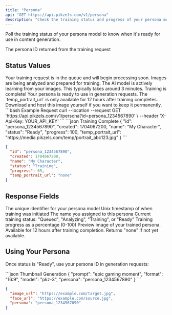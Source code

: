 ```yaml
---
title: "Persona"
api: "GET https://api.pikzels.com/v1/persona"
description: "Check the training status and progress of your persona model"
---
```


Poll the training status of your persona model to know when it's ready for use in content generation.

<ParamField query="id" type="string" required>
  The persona ID returned from the training request
</ParamField>

## Status Values

<AccordionGroup>
  <Accordion title="Queued" icon="clock">
    Your training request is in the queue and will begin processing soon.
  </Accordion>
  
  <Accordion title="Analyzing" icon="magnifying-glass">
    Images are being analyzed and prepared for training.
  </Accordion>
  
  <Accordion title="Training" icon="brain">
    The AI model is actively learning from your images. This typically takes around 3 minutes.
  </Accordion>
  
  <Accordion title="Ready" icon="check">
    Training is complete! Your persona is ready to use in generation requests.
  </Accordion>
</AccordionGroup>

<Warning>
The `temp_portrait_url` is only available for 12 hours after training completes. Download and host this image yourself if you want to keep it permanently.
</Warning>

<RequestExample>
```bash Example Request
curl --location --request GET 'https://api.pikzels.com/v1/persona?id=persona_1234567890' \
--header 'X-Api-Key: YOUR_API_KEY'
```
</RequestExample>

<ResponseExample>
```json Training Complete
{
  "id": "persona_1234567890",
  "created": 1704067200,
  "name": "My Character",
  "status": "Ready",
  "progress": 100,
  "temp_portrait_url": "https://media.pikzels.com/temp/portrait_abc123.jpg"
}
```

```json Still Training
{
  "id": "persona_1234567890", 
  "created": 1704067200,
  "name": "My Character",
  "status": "Training",
  "progress": 65,
  "temp_portrait_url": "none"
}
```
</ResponseExample>

## Response Fields

<ResponseField name="id" type="string">
  The unique identifier for your persona model
</ResponseField>

<ResponseField name="created" type="number">
  Unix timestamp of when training was initiated
</ResponseField>

<ResponseField name="name" type="string">
  The name you assigned to this persona
</ResponseField>

<ResponseField name="status" type="string">
  Current training status: "Queued", "Analyzing", "Training", or "Ready"
</ResponseField>

<ResponseField name="progress" type="number">
  Training progress as a percentage (0-100)
</ResponseField>

<ResponseField name="temp_portrait_url" type="string">
  Preview image of your trained persona. Available for 12 hours after training completion. Returns "none" if not yet available.
</ResponseField>

## Using Your Persona

Once status is "Ready", use your persona ID in generation requests:

<CodeGroup>
```json Thumbnail Generation
{
  "prompt": "epic gaming moment",
  "format": "16:9",
  "model": "pkz-3", 
  "persona": "persona_1234567890"
}
```

```json Face Swap
{
  "image_url": "https://example.com/target.jpg",
  "face_url": "https://example.com/source.jpg",
  "persona": "persona_1234567890"
}
```
</CodeGroup>